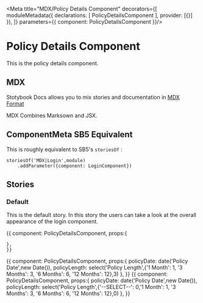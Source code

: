 
<Meta title="MDX/Policy Details Component" decorators={[
    moduleMetadata({
        declarations: [
            PolicyDetailsComponent
        ],
        provider: [{}]
    }),
]} parameters={{
    component: PolicyDetailsComponent
}}/>

# Policy Details Component 

This is the policy details component.

## MDX

Stotybook Docs allows you to mix stories and documentation in 
[MDX Format](https://mdxjs.com/)

MDX Combines Marksown and JSX.

## ComponentMeta SB5 Equivalent

This is roughly equivalent to SB5's `storiesOf` :

```
storiesOf('MDX|Login',module)
    .addParameter({component: LoginComponent})

```

## Stories

### Default

This is the default story. In this story the users can take a look at the overall
appearance of the login component.

<Preview>
  <Story name="Default">{{
    component: PolicyDetailsComponent,
    props:{
      
    },
    }}    
  </Story>
</Preview>

<Preview>
  <Story name="Valid">{{
    component: PolicyDetailsComponent,
    props:{
      policyDate: date('Policy Date',new Date()),
      policyLength: select('Policy Length',{'1 Month': 1, '3 Months': 3, '6 Months': 6, '12 Months': 12},3)
    },
    }}    
  </Story>
</Preview>

<Preview>
  <Story name="Invalid">{{
    component: PolicyDetailsComponent,
    props:{
      policyDate: date('Policy Date',new Date()),
      policyLength: select('Policy Length',{'--SELECT--': 0,'1 Month': 1, '3 Months': 3, '6 Months': 6, '12 Months': 12},0)
    },
    }}    
  </Story>
</Preview>